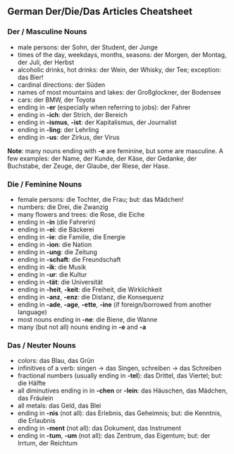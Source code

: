 ## German Der/Die/Das Articles Cheatsheet

### Der / Masculine Nouns
- male persons: der Sohn, der Student, der Junge
- times of the day, weekdays, months, seasons: der Morgen, der Montag, der Juli, der Herbst
- alcoholic drinks, hot drinks: der Wein, der Whisky, der Tee; exception: das Bier!
- cardinal directions: der Süden
- names of most mountains and lakes: der Großglockner, der Bodensee
- cars: der BMW, der Toyota
- ending in **-er** (especially when referring to jobs): der Fahrer
- ending in **-ich**: der Strich, der Bereich
- ending in **-ismus**, **-ist**: der Kapitalismus, der Journalist
- ending in **-ling**: der Lehrling
- ending in **-us**: der Zirkus, der Virus

**Note**: many nouns ending with **-e** are feminine, but some are masculine. A few examples: der Name, der Kunde, der Käse, der Gedanke, der Buchstabe, der Zeuge, der Glaube, der Riese, der Hase.

### Die / Feminine Nouns
- female persons: die Tochter, die Frau; but: das Mädchen!
- numbers: die Drei, die Zwanzig
- many flowers and trees: die Rose, die Eiche
- ending in **-in** (die Fahrerin)
- ending in **-ei**: die Bäckerei
- ending in **-ie**: die Familie, die Energie
- ending in **-ion**: die Nation
- ending in **-ung**: die Zeitung
- ending in **-schaft**: die Freundschaft
- ending in **-ik**: die Musik
- ending in **-ur**: die Kultur
- ending in **-tät**: die Universität
- ending in **-heit**, **-keit**: die Freiheit, die Wirklichkeit
- ending in **-anz**, **-enz**: die Distanz, die Konsequenz
- ending in **-ade**, **-age**, **-ette**, **-ine** (if foreign/borrowed from another language)
- most nouns ending in **-ne**: die Biene, die Wanne
- many (but not all) nouns ending in **-e** and **-a**

### Das / Neuter Nouns
- colors: das Blau, das Grün
- infinitives of a verb: singen -> das Singen, schreiben -> das Schreiben
- fractional numbers (usually ending in **-tel**): das Drittel, das Viertel; but: die Hälfte
- all diminutives ending in in **-chen** or **-lein**: das Häuschen, das Mädchen, das Fräulein
- all metals: das Geld, das Blei
- ending in **-nis** (not all): das Erlebnis, das Geheimnis; but: die Kenntnis, die Erlaubnis
- ending in **-ment** (not all): das Dokument, das Instrument
- ending in **-tum**, **-um** (not all): das Zentrum, das Eigentum; but: der Irrtum, der Reichtum
